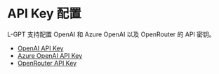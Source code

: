 # API Key 配置

L-GPT 支持配置 OpenAI 和 Azure OpenAI 以及 OpenRouter 的 API 密钥。

- [OpenAI API Key](/api-key-configure/open-ai)
- [Azure OpenAI API Key](/api-key-configure/azure)
- [OpenRouter API Key](/api-key-configure/openRouter)
